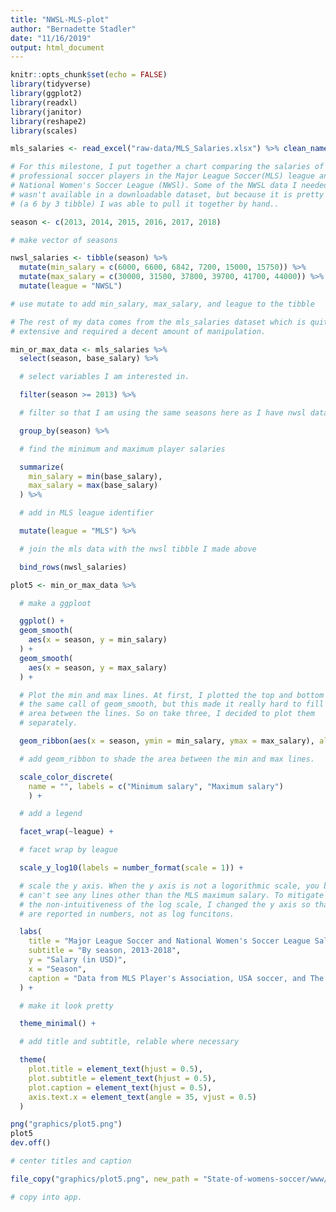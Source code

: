 ```yaml
---
title: "NWSL-MLS-plot"
author: "Bernadette Stadler"
date: "11/16/2019"
output: html_document
---
```


```r
knitr::opts_chunk$set(echo = FALSE)
library(tidyverse)
library(ggplot2)
library(readxl)
library(janitor)
library(reshape2)
library(scales)
```

```r
mls_salaries <- read_excel("raw-data/MLS_Salaries.xlsx") %>% clean_names()
```

```r
# For this milestone, I put together a chart comparing the salaries of
# professional soccer players in the Major League Soccer(MLS) league and the
# National Women's Soccer League (NWSl). Some of the NWSL data I needed to use
# wasn't available in a downloadable dataset, but because it is pretty minimal
# (a 6 by 3 tibble) I was able to pull it together by hand..

season <- c(2013, 2014, 2015, 2016, 2017, 2018)

# make vector of seasons

nwsl_salaries <- tibble(season) %>%
  mutate(min_salary = c(6000, 6600, 6842, 7200, 15000, 15750)) %>%
  mutate(max_salary = c(30000, 31500, 37800, 39700, 41700, 44000)) %>%
  mutate(league = "NWSL")

# use mutate to add min_salary, max_salary, and league to the tibble

# The rest of my data comes from the mls_salaries dataset which is quite
# extensive and required a decent amount of manipulation.

min_or_max_data <- mls_salaries %>%
  select(season, base_salary) %>%

  # select variables I am interested in.

  filter(season >= 2013) %>%

  # filter so that I am using the same seasons here as I have nwsl data for

  group_by(season) %>%

  # find the minimum and maximum player salaries

  summarize(
    min_salary = min(base_salary),
    max_salary = max(base_salary)
  ) %>%

  # add in MLS league identifier

  mutate(league = "MLS") %>%

  # join the mls data with the nwsl tibble I made above

  bind_rows(nwsl_salaries)
```

```r

plot5 <- min_or_max_data %>%

  # make a ggploot

  ggplot() +
  geom_smooth(
    aes(x = season, y = min_salary)
  ) +
  geom_smooth(
    aes(x = season, y = max_salary)
  ) +

  # Plot the min and max lines. At first, I plotted the top and bottom line in
  # the same call of geom_smooth, but this made it really hard to fill in the
  # area between the lines. So on take three, I decided to plot them
  # separately.

  geom_ribbon(aes(x = season, ymin = min_salary, ymax = max_salary), alpha = 0.05, fill = "black") +

  # add geom_ribbon to shade the area between the min and max lines.

  scale_color_discrete(
    name = "", labels = c("Minimum salary", "Maximum salary")
    ) +

  # add a legend

  facet_wrap(~league) +

  # facet wrap by league

  scale_y_log10(labels = number_format(scale = 1)) +

  # scale the y axis. When the y axis is not a logorithmic scale, you basically
  # can't see any lines other than the MLS maximum salary. To mitigate some of
  # the non-intuitiveness of the log scale, I changed the y axis so that values
  # are reported in numbers, not as log funcitons.

  labs(
    title = "Major League Soccer and National Women's Soccer League Salaries",
    subtitle = "By season, 2013-2018",
    y = "Salary (in USD)",
    x = "Season",
    caption = "Data from MLS Player's Association, USA soccer, and The Equalizer."
  ) +

  # make it look pretty

  theme_minimal() +

  # add title and subtitle, relable where necessary

  theme(
    plot.title = element_text(hjust = 0.5),
    plot.subtitle = element_text(hjust = 0.5),
    plot.caption = element_text(hjust = 0.5),
    axis.text.x = element_text(angle = 35, vjust = 0.5)
  )

png("graphics/plot5.png")
plot5
dev.off()

# center titles and caption

file_copy("graphics/plot5.png", new_path = "State-of-womens-soccer/www/plot5.png", overwrite = TRUE)

# copy into app.
```

